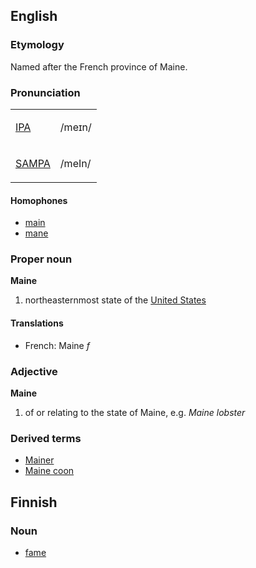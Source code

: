 ==English==
===Etymology===
Named after the French province of Maine.

===Pronunciation===
{| border=1 cellpadding=5
| [[w:IPA|IPA]] || /meɪn/
|-
| [[w:SAMPA|SAMPA]] || /meIn/
|}

====Homophones====
*[[main]]
*[[mane]]

===Proper noun===
'''Maine'''
#northeasternmost state of the [[United States]]

====Translations====
*French: Maine ''f''

===Adjective===
'''Maine'''
#of or relating to the state of Maine, e.g. ''Maine lobster''

===Derived terms===
*[[Mainer]]
*[[Maine coon]]


==Finnish==

===Noun===

*[[fame]]